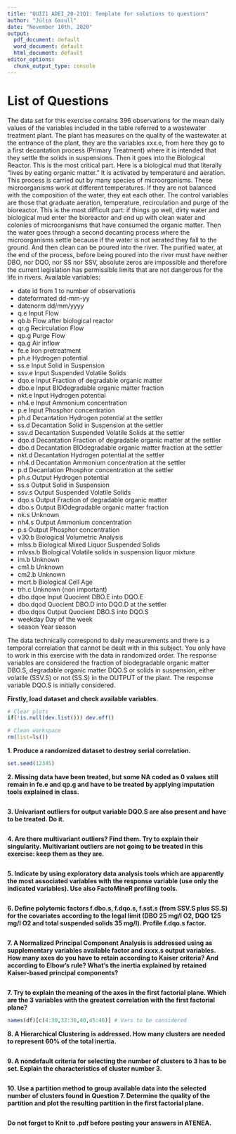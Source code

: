```yaml
---
title: "QUIZ1 ADEI_20-21Q1: Template for solutions to questions"
author: "Júlia Gasull"
date: "November 10th, 2020"
output:
  pdf_document: default
  word_document: default
  html_document: default
editor_options:
  chunk_output_type: console
---
```


# List of Questions

The data set for this exercise contains 396 observations for the mean daily values of the variables included in the table referred to a wastewater treatment plant. The plant has measures on the quality of the wastewater at the entrance of the plant, they are the variables xxx.e, from here they go to a first decantation process (Primary Treatment) where it is intended that they settle the solids in suspensions. Then it goes into the Biological Reactor. This is the most critical part. Here is a biological mud that literally "lives by eating organic matter." It is activated by temperature and aeration. This process is carried out by many species of microorganisms. These microorganisms work at different temperatures. If they are not balanced with the composition of the water, they eat each other. The control variables are those that graduate aeration, temperature, recirculation and purge of the bioreactor. This is the most difficult part: if things go well, dirty water and biological mud enter the bioreactor and end up with clean water and colonies of microorganisms that have consumed the organic matter. Then the water goes through a second decanting process where the microorganisms settle because if the water is not aerated they fall to the ground. And then clean can be poured into the river. The purified water, at the end of the process, before being poured into the river must have neither DBO, nor DQO, nor SS nor SSV, absolute zeros are impossible and therefore the current legislation has permissible limits that are not dangerous for the life in rivers. Available variables:

  -   date	id from 1 to number of observations
  -   dateformated	dd-mm-yy
  -   datenorm	dd/mm/yyyy
  -   q.e	Input Flow
  -   qb.b	Flow after biological reactor
  -   qr.g	Recirculation Flow 
  -   qp.g	Purge Flow 
  -   qa.g	Air inflow 
  -   fe.e	Iron pretreatment
  -   ph.e	Hydrogen potential 
  -   ss.e	Input Solid in Suspension 
  -   ssv.e	Input Suspended Volatile Solids 
  -   dqo.e	Input Fraction of degradable organic matter 
  -   dbo.e	Input BIOdegradable organic matter fraction
  -   nkt.e	Input Hydrogen potential 
  -   nh4.e	Input Ammonium concentration
  -   p.e	Input Phosphor concentration
  -   ph.d	Decantation Hydrogen potential at the settler
  -   ss.d	Decantation Solid in Suspension at the settler
  -   ssv.d	Decantation Suspended Volatile Solids  at the settler
  -   dqo.d	Decantation Fraction of degradable organic matter at the settler
  -   dbo.d	Decantation BIOdegradable organic matter fraction at the settler
  -   nkt.d	Decantation Hydrogen potential at the settler
  -   nh4.d	Decantation Ammonium concentration at the settler
  -   p.d	Decantation Phosphor concentration at the settler
  -   ph.s	Output Hydrogen potential
  -   ss.s	Output Solid in Suspension 
  -   ssv.s	Output Suspended Volatile Solids 
  -   dqo.s	Output Fraction of degradable organic matter 
  -   dbo.s	Output BIOdegradable organic matter fraction
  -   nk.s	Unknown 
  -   nh4.s	Output Ammonium concentration 
  -   p.s	Output Phosphor concentration 
  -   v30.b	Biological Volumetric Analysis 
  -   mlss.b	Biological Mixed Liquor Suspended Solids
  -   mlvss.b	Biological Volatile solids in suspension liquor mixture 
  -   im.b	Unknown
  -   cm1.b	Unknown
  -   cm2.b	Unknown
  -   mcrt.b	Biological Cell Age
  -   trh.c	Unknown (non important)
  -   dbo.dqoe	Input Quocient DBO.E into DQO.E
  -   dbo.dqod	Quocient DBO.D into DQO.D at the settler
  -   dbo.dqos	Output Quocient DBO.S into DQO.S
  -   weekday	Day of the week
  -   season	Year season

The data technically correspond to daily measurements and there is a temporal correlation that cannot be dealt with in this subject. You only have to work in this exercise with the data in randomized order. The response variables are considered the fraction of biodegradable organic matter DBO.S, degradable organic matter DQO.S or solids in suspension, either volatile (SSV.S) or not (SS.S) in the OUTPUT of the plant. The response variable DQO.S is initially considered.

**Firstly, load dataset and check available variables.**

```r
# Clear plots
if(!is.null(dev.list())) dev.off()

# Clean workspace
rm(list=ls())

```

**1. Produce a randomized dataset to destroy serial correlation.**

```r
set.seed(12345)
```

**2.	Missing data have been treated, but some NA coded as 0 values still remain in fe.e and qp.g and have to be treated by applying imputation tools explained in class.**

```r

```

**3.	Univariant outliers for output variable DQO.S are also present and have to be treated. Do it.**

```r

```

**4.	Are there multivariant outliers? Find them. Try to explain their singularity. Multivariant outliers are not going to be treated in this exercise: keep them as they are.**

```r

```

**5.	Indicate by using exploratory data analysis tools which are apparently the most associated variables with the response variable (use only the indicated variables). Use also FactoMineR profiling tools.**

```r

```

**6.	Define polytomic factors f.dbo.s, f.dqo.s, f.sst.s (from SSV.S plus SS.S) for the covariates according to the legal limit (DBO 25 mg/l O2, DQO 125 mg/l O2 and total suspended solids 35 mg/l). Profile f.dqo.s factor.**

```r

```

**7.	A Normalized Principal Component Analysis is addressed using as supplementary variables available factor and xxxx.s output variables. How many axes do you have to retain according to Kaiser criteria? And according to Elbow’s rule? What’s the inertia explained by retained Kaiser-based principal components?**

```r

```

**7.	Try to explain the meaning of the axes in the first factorial plane. Which are the 3 variables with the greatest correlation with the first factorial plane?**

```r

names(df)[c(4:30,32:36,40,45:46)] # Vars to be considered

```

**8.	A Hierarchical Clustering is addressed. How many clusters are needed to represent 60% of the total inertia.**


```r

```


**9.	A nondefault criteria for selecting the number of clusters to 3 has to be set. Explain the characteristics of cluster number 3.**


```r

```

**10.	Use a partition method to group available data into the selected number of clusters found in Question 7. Determine the quality of the partition and plot the resulting partition in the first factorial plane.**

```r

```

**Do not forget to Knit to .pdf before posting your answers in ATENEA. **